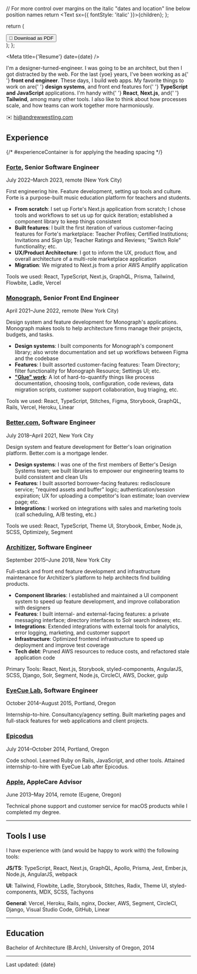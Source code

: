 


  // For more control over margins on the italic "dates and location" line below position names
  return <Text sx={{ fontStyle: 'italic' }}>{children}</Text>;
};

  return (
    <div className="no-print">
      <Button
        as="a"
        href="/assets/Andrew Westling Resume.pdf"
        variant="small"
        target="_blank"
      >
        📃 Download as PDF
      </Button>
    </div>
  );
};

<Meta title={'Resume'} date={date} />

<Greeting />

<Message>
  <Text as="p">
    I'm a designer-turned-engineer. I was going to be an architect, but then I
    got distracted by the web. For the last {yoe} years, I've been working as a{' '}
    <strong>front end engineer</strong>.
  </Text>
  <Text as="p" sx={{ marginTop: 3 }}>
    These days, I build web apps. My favorite things to work on are{' '}
    <strong>design systems</strong>, and front end features for{' '}
    <strong>TypeScript and JavaScript</strong> applications. I'm handy with{' '}
    <strong>React</strong>, <strong>Next.js</strong>, and{' '}
    <strong>Tailwind</strong>, among many other tools. I also like to think
    about how processes scale, and how teams can work together more
    harmoniously.
  </Text>
</Message>

✉️ hi@andrewwestling.com

## Experience

<div id="experienceContainer">
{/* #experienceContainer is for applying the heading spacing */}

### **[Forte](https://fortelessons.com)**, Senior Software Engineer

<DatesAndLocation>
  July 2022–March 2023, remote (New York City)
</DatesAndLocation>

First engineering hire. Feature development, setting up tools and culture. Forte is a purpose-built music education platform for teachers and students.

- **From scratch**: I set up Forte's Next.js application from scratch; I chose tools and workflows to set us up for quick iteration; established a component library to keep things consistent
- **Built features**: I built the first iteration of various customer-facing features for Forte's marketplace: Teacher Profiles; Certified Institutions; Invitations and Sign Up; Teacher Ratings and Reviews; "Switch Role" functionality; etc.
- **UX/Product Architecture**: I got to inform the UX, product flow, and overall architecture of a multi-role marketplace application
- **Migration**: We migrated to Next.js from a prior AWS Amplify application

Tools we used: React, TypeScript, Next.js, GraphQL, Prisma, Tailwind, Flowbite, Ladle, Vercel

### **[Monograph](https://monograph.com)**, Senior Front End Engineer

<DatesAndLocation>
  April 2021–June 2022, remote (New York City)
</DatesAndLocation>

Design system and feature development for Monograph's applications. Monograph makes tools to help architecture firms manage their projects, budgets, and tasks.

- **Design systems**: I built components for Monograph's component library; also wrote documentation and set up workflows between Figma and the codebase
- **Features**: I built assorted customer-facing features: Team Directory; filter functionality for Monograph Resource; Settings UI; etc.
- **["Glue" work](https://noidea.dog/glue)**: A lot of hard-to-quantify things like process documentation, choosing tools, configuration, code reviews, data migration scripts, customer support collaboration, bug triaging, etc.

Tools we used: React, TypeScript, Stitches, Figma, Storybook, GraphQL, Rails, Vercel, Heroku, Linear

### **[Better.com](https://better.com)**, Software Engineer

<DatesAndLocation>July 2018–April 2021, New York City</DatesAndLocation>

Design system and feature development for Better's loan origination platform. Better.com is a mortgage lender.

- **Design systems**: I was one of the first members of Better's Design Systems team; we built libraries to empower our engineering teams to build consistent and clean UIs
- **Features**: I built assorted borrower-facing features: redisclosure service; "required assets and buffer" logic; authentication/session expiration; UX for uploading a competitor's loan estimate; loan overview page; etc.
- **Integrations**: I worked on integrations with sales and marketing tools (call scheduling, A/B testing, etc.)

Tools we used: React, TypeScript, Theme UI, Storybook, Ember, Node.js, SCSS, Optimizely, Segment

### **[Architizer](https://architizer.com)**, Software Engineer

<DatesAndLocation>September 2015–June 2018, New York City</DatesAndLocation>

Full-stack and front end feature development and infrastructure maintenance for Architizer’s platform to help architects find building products.

- **Component libraries**: I established and maintained a UI component system to speed up feature development, and improve collaboration with designers
- **Features**: I built internal- and external-facing features: a private messaging interface; directory interfaces to Solr search indexes; etc.
- **Integrations**: Extended integrations with external tools for analytics, error logging, marketing, and customer support
- **Infrastructure**: Optimized frontend infrastructure to speed up deployment and improve test coverage
- **Tech debt**: Pruned AWS resources to reduce costs, and refactored stale application code

Primary Tools: React, Next.js, Storybook, styled-components, AngularJS, SCSS, Django, Solr, Segment, Node.js, CircleCI, AWS, Docker, gulp

### **[EyeCue Lab](https://eyecuelab.com)**, Software Engineer

<DatesAndLocation>October 2014–August 2015, Portland, Oregon</DatesAndLocation>

Internship-to-hire. Consultancy/agency setting. Built marketing pages and full-stack features for web applications and client projects.

### **[Epicodus](https://epicodus.com)**

<DatesAndLocation>July 2014–October 2014, Portland, Oregon</DatesAndLocation>

Code school. Learned Ruby on Rails, JavaScript, and other tools. Attained internship-to-hire with EyeCue Lab after Epicodus.

### **[Apple](https://apple.com)**, AppleCare Advisor

<DatesAndLocation>June 2013–May 2014, remote (Eugene, Oregon)</DatesAndLocation>

Technical phone support and customer service for macOS products while I completed my degree.

</div>

<hr style={{ 'margin-top': '2rem' }} />

## Tools I use

I have experience with (and would be happy to work with) the following tools:

**JS/TS**: TypeScript, React, Next.js, GraphQL, Apollo, Prisma, Jest, Ember.js, Node.js, AngularJS, webpack

**UI**: Tailwind, Flowbite, Ladle, Storybook, Stitches, Radix, Theme UI, styled-components, MDX, SCSS, Tachyons

**General**: Vercel, Heroku, Rails, nginx, Docker, AWS, Segment, CircleCI, Django, Visual Studio Code, GitHub, Linear

<hr style={{ 'margin-top': '2rem' }} />

## Education

Bachelor of Architecture (B.Arch), University of Oregon, 2014

<hr style={{ 'margin-top': '2rem' }} />

<Text as="p" variant="label">
  Last updated: {date}
</Text>

<DownloadAsPDF />
